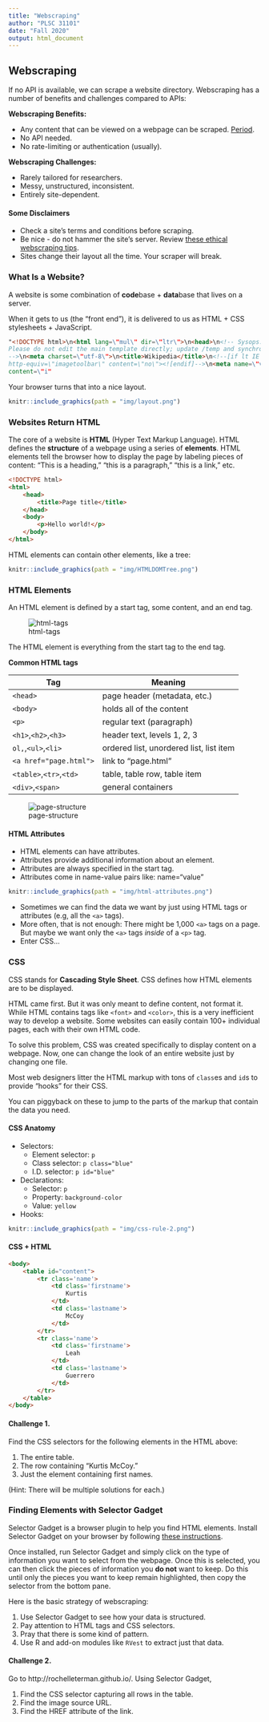 ```yaml
---
title: "Webscraping"
author: "PLSC 31101"
date: "Fall 2020"
output: html_document
---
```


## Webscraping

If no API is available, we can scrape a website directory. Webscraping has a number of benefits and challenges compared to APIs:

__Webscraping Benefits:__

* Any content that can be viewed on a webpage can be scraped. [Period](https://blog.hartleybrody.com/web-scraping/).
* No API needed.
* No rate-limiting or authentication (usually).

__Webscraping Challenges:__

* Rarely tailored for researchers.
* Messy, unstructured, inconsistent.
* Entirely site-dependent.

#### Some Disclaimers 

* Check a site's terms and conditions before scraping.
* Be nice - do not hammer the site's server. Review [these ethical webscraping tips](https://towardsdatascience.com/ethics-in-web-scraping-b96b18136f01).
* Sites change their layout all the time. Your scraper will break.
 
### What Is a Website?

A website is some combination of **code**base + **data**base that lives on a server. 

When it gets to us (the "front end"), it is delivered to us as HTML + CSS stylesheets + JavaScript.

```html
"<!DOCTYPE html>\n<html lang=\"mul\" dir=\"ltr\">\n<head>\n<!-- Sysops: 
Please do not edit the main template directly; update /temp and synchronise. 
-->\n<meta charset=\"utf-8\">\n<title>Wikipedia</title>\n<!--[if lt IE 7]><meta
http-equiv=\"imagetoolbar\" content=\"no\"><![endif]-->\n<meta name=\"viewport\"
content=\"i"
```

Your browser turns that into a nice layout.

```r
knitr::include_graphics(path = "img/layout.png")
```


### Websites Return HTML

The core of a website is __HTML__ (Hyper Text Markup Language). HTML defines the **structure** of a webpage using a series of **elements**. HTML elements tell the browser how to display the page by labeling pieces of content: "This is a heading," "this is a paragraph," "this is a link," etc.

```html
<!DOCTYPE html>
<html>
	<head>
		<title>Page title</title>
	</head>
 	<body>
 		<p>Hello world!</p>
 	</body>
</html>
```

HTML elements can contain other elements, like a tree:

```r
knitr::include_graphics(path = "img/HTMLDOMTree.png")
```

### HTML Elements

An HTML element is defined by a start tag, some content, and an end tag.

![html-tags](img/html-tags.png)

The HTML element is everything from the start tag to the end tag.

__Common HTML tags__

| Tag        | Meaning           | 
| ------------- |-------------  |
| `<head>`     | page header (metadata, etc.) | 
| `<body>`     | holds all of the content |
| `<p>` | regular text (paragraph) |
| `<h1>`,`<h2>`,`<h3>` | header text, levels 1, 2, 3  |
| `ol,`,`<ul>`,`<li>` | ordered list, unordered list, list item |
| `<a href="page.html">` | link to "page.html" |
| `<table>`,`<tr>`,`<td>`  | table, table row, table item |
| `<div>`,`<span>` | general containers |

![page-structure](img/page-structure.png)

#### HTML Attributes 

* HTML elements can have attributes.
* Attributes provide additional information about an element.
* Attributes are always specified in the start tag.
* Attributes come in name-value pairs like: name="value"

```r
knitr::include_graphics(path = "img/html-attributes.png")
```

* Sometimes we can find the data we want by just using HTML tags or attributes (e.g, all the `<a>` tags).
* More often, that is not enough: There might be 1,000 `<a>` tags on a page. But maybe we want only the `<a>` tags *inside* of a `<p>` tag.
* Enter CSS...

### CSS

CSS stands for __Cascading Style Sheet__. CSS defines how HTML elements are to be displayed.

HTML came first. But it was only meant to define content, not format it. While HTML contains tags like `<font>` and `<color>`, this is a very inefficient way to develop a website. Some websites can easily contain 100+ individual pages, each with their own HTML code.

To solve this problem, CSS was created specifically to display content on a webpage. Now, one can change the look of an entire website just by changing one file.

Most web designers litter the HTML markup with tons of `class`es and `id`s to provide "hooks" for their CSS.

You can piggyback on these to jump to the parts of the markup that contain the data you need.

#### CSS Anatomy 

* Selectors:
    - Element selector: `p`
    - Class selector:  `p class="blue"`
    - I.D. selector: `p id="blue"`

* Declarations:
    - Selector: `p`
    - Property: `background-color`
    - Value: `yellow`

* Hooks:

```r
knitr::include_graphics(path = "img/css-rule-2.png")
```

#### CSS + HTML

```html
<body>
	<table id="content">
    	<tr class='name'>
        	<td class='firstname'>
         		Kurtis
        	</td>
        	<td class='lastname'>
          		McCoy
        	</td>
    	</tr>
    	<tr class='name'>
      		<td class='firstname'>
          		Leah
        	</td>
        	<td class='lastname'>
          		Guerrero
     		</td>
    	</tr>
 	</table>
</body>
```

#### Challenge 1. {-}

Find the CSS selectors for the following elements in the HTML above:

1. The entire table.
2. The row containing "Kurtis McCoy."
3. Just the element containing first names.

(Hint: There will be multiple solutions for each.)

### Finding Elements with Selector Gadget

Selector Gadget is a browser plugin to help you find HTML elements. Install Selector Gadget on your browser by following [these instructions](https://selectorgadget.com/). 

Once installed, run Selector Gadget and simply click on the type of information you want to select from the webpage. Once this is selected, you can then click the pieces of information you **do not** want to keep. Do this until only the pieces you want to keep remain highlighted, then copy the selector from the bottom pane.

Here is the basic strategy of webscraping:

1. Use Selector Gadget to see how your data is structured.
2. Pay attention to HTML tags and CSS selectors.
3. Pray that there is some kind of pattern.
4. Use R and add-on modules like `RVest` to extract just that data.

#### Challenge 2. {-}

Go to http://rochelleterman.github.io/. Using Selector Gadget,

1. Find the CSS selector capturing all rows in the table.
2. Find the image source URL.
3. Find the HREF attribute of the link.

